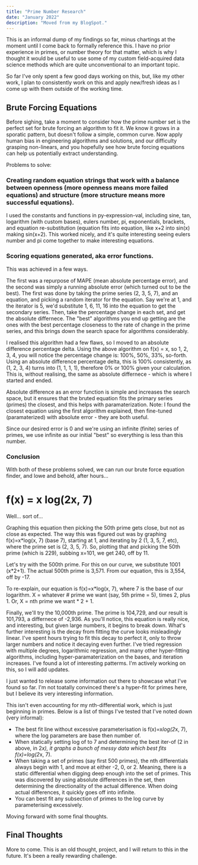 ```yaml
---
title: "Prime Number Research"
date: "January 2022"
description: "Moved from my BlogSpot."
---
```


This is an informal dump of my findings so far, minus chartings at the moment until I come back to formally reference this. I have no prior experience in primes, or number theory for that matter, which is why I thought it would be useful to use some of my custom field-acquired data science methods which are quite unconventional to an important topic.

So far I've only spent a few good days working on this, but, like my other work, I plan to consistently work on this and apply new/fresh ideas as I come up with them outside of the working time.

## Brute Forcing Equations

Before sighing, take a moment to consider how the prime number set is the perfect set for brute forcing an algorithm to fit it. We know it grows in a sporatic pattern, but doesn't follow a simple, common curve. Now apply human bias in engineering algorithms and solutions, and our difficulty grasping non-linears, and you hopefully see how brute forcing equations can help us potentially extract understanding.

Problems to solve:

### Creating random equation strings that work with a balance between openness (more openness means more failed equations) and structure (more structure means more successful equations).

I used the constants and functions in py-expression-val, including sine, tan, logarithm (with custom bases), eulers number, pi, exponentials, brackets, and equation re-substitution (equation fits into equation, like x+2 into sin(x) making sin(x+2). This worked nicely, and it's quite interesting seeing eulers number and pi come together to make interesting equations.

### Scoring equations generated, aka error functions.

This was achieved in a few ways.

The first was a repurpose of MAPE (mean absolute percentage error), and the second was simply a running absolute error (which turned out to be the best). The first was done by taking the prime series (2, 3, 5, 7), and an equation, and picking a random iterator for the equation. Say we're at 1, and the iterator is 5, we'd substitute 1, 6, 11, 16 into the equation to get the secondary series. Then, take the percentage change in each set, and get the absolute differnece. The "best" algorithms you end up getting are the ones with the best percentage closeness to the rate of change in the prime series, and this brings down the search space for algorithms considerably.

I realised this algorithm had a few flaws, so I moved to an absolute difference percentage delta. Using the above algorithm on f(x) = x, so 1, 2, 3, 4, you will notice the percentage change is: 100%, 50%, 33%, so-forth. Using an absolute difference percentage delta, this is 100% consistently, as (1, 2, 3, 4) turns into (1, 1, 1, 1), therefore 0% or 100% given your calculation. This is, without realising, the same as absolute differnece - which is where I started and ended.

Absolute difference as an error function is simple and increases the search space, but it ensures that the bruted equation fits the primary series (primes) the closest, and this helps with paramaterization. Note: I found the closest equation using the first algorithm explained, then fine-tuned (paramaterized) with absolute error - they are both useful.

Since our desired error is 0 and we're using an infinite (finite) series of primes, we use infinite as our initial "best" so everything is less than this number.

### Conclusion

With both of these problems solved, we can run our brute force equation finder, and lowe and behold, after hours...

# f(x) = x log(2x, 7)

Well... sort of...

Graphing this equation then picking the 50th prime gets close, but not as close as expected. The way this was figured out was by graphing f(x)=x*log(x, 7) (base 7), starting at 1, and iterating by 2 (1, 3, 5, 7, etc), where the prime set is (2, 3, 5, 7). So, plotting that and picking the 50th prime (which is 229), subbing x=101, we get 240, off by 11.

Let's try with the 500th prime. For this on our curve, we substitute 1001 (x*2+1). The actual 500th prime is 3,571. From our equation, this is 3,554, off by -17.

To re-explain, our equation is f(x)=x*log(x, 7), where 7 is the base of our logarithm. X = whatever # prime we want (say, 5th prime = 5), times 2, plus 1. Or, X = nth prime we want * 2 + 1.

Finally, we'll try the 10,000th prime. The prime is 104,729, and our result is 101,793, a differnece of -2,936. As you'll notice, this equation is really nice, and interesting, but given large numbers, it begins to break down. What's further interesting is the decay from fitting the curve looks misleadingly linear. I've spent hours trying to fit this decay to perfect it, only to throw larger numbers and notice it decaying even further. I've tried regression with multiple degrees, logarithmic regression, and many other hyper-fitting algorithms, including hyper-paramaterization on the bases, and iteration increases. I've found a lot of interesting patterms. I'm actively working on this, so I will add updates.

I just wanted to release some information out there to showcase what I've found so far. I'm not toatally convinced there's a hyper-fit for primes here, but I believe its very interesting information.

This isn't even accounting for my nth-differential work, which is just beginning in primes. Below is a list of things I've tested that I've noted down (very informal):

- The best fit line without excessive parameterisation is f(x)=x*log(2*x, 7), where the log parameters are base then number of.
- When statically setting log of to 7 and determining the best iter-of (2 in above, in 2*x), it graphs a bunch of messy data which best fits f(x)=log(2*x, 7).
- When taking a set of primes (say first 500 primes), the nth differentials always begin with 1, and move at either -2, 0, or 2. Meaning, there is a static differential when digging deep enough into the set of primes. This was discovered by using absolute differences in the set, then determining the directionality of the actual difference. When doing actual differences, it quickly goes off into infinite.
- You can best fit any subsection of primes to the log curve by parameterising excessively.

Moving forward with some final thoughts.

## Final Thoughts

More to come. This is an old thought, project, and I will return to this in the future. It's been a really rewarding challenge.

